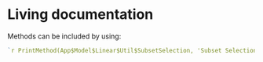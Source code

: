 # Living documentation

Methods can be included by using:

```r
`r PrintMethod(App$Model$Linear$Util$SubsetSelection, 'Subset Selection')`
``` 